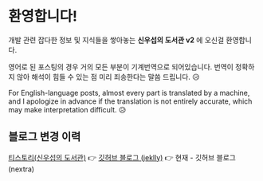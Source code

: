 # 환영합니다!

개발 관련 잡다한 정보 및 지식들을 쌓아놓는 **신우섭의 도서관 v2** 에 오신걸 환영합니다.

 
<Callout type="info" emoji="ℹ️">
  영어로 된 포스팅의 경우 거의 모든 부분이 기계번역으로 되어있습니다.
  번역이 정확하지 않아 해석이 힘들 수 있는 점 미리 죄송한다는 말씀 드립니다. 😥

  For English-language posts, almost every part is translated by a machine, and I apologize in advance if the translation is not entirely accurate, which may make interpretation difficult. 😥
</Callout>

## 블로그 변경 이력

[티스토리(신우섭의 도서관)](https://shinwusub.tistory.com) 👉 [깃허브 블로그 (jeklly)](https://mainmethod0126.github.io/old-tech-blog) 👉 현재 - 깃허브 블로그 (nextra)

